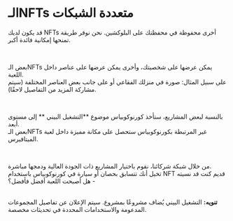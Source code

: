 # الـNFTs متعددة الشبكات   

قد يكون لديك NFTs أخرى محفوظة في محفظتك على البلوكشين. نحن نوفر طريقة تمنحها إمكانية فائدة أكبر.  

</br>

بعض الـNFTs يمكن عرضها على شخصيتك، وأخرى يمكن عرضها على عناصر داخل اللعبة.  
على سبيل المثال: صورة في منزلك الفقاعي  أو على جانب بعض العناصر المختلفة (سيتم مشاركة المزيد من التفاصيل لاحقًا).  

</br>

بالنسبة لبعض المشاريع، ستأخذ كورنوكوبياس موضوع **التشغيل البيني ** إلى مستوى أبعد.  
بعض الـNFTs غير المرتبطة بكورنوكوبياس ستحصل على مكانة مميزة داخل لعبة الميتافيرس.  

</br>

من خلال شبكة شركائنا، نقوم باختيار المشاريع ذات الجودة العالية ودمجها مباشرة.  
تخيل أنك تتسابق بحصان أو سيارة في كورنوكوبياس باستخدام NFT قديم كنت قد نسيته - هل أصبحت اللعبة أفضل فأفضل؟  

</br>

<div className="note-box info">
  <b>تنويه:</b> التشغيل البيني يُضاف مشروعًا بمشروع. سيتم الإعلان عن تفاصيل المجموعات المدعومة والاستخدامات المحددة في تحديثات مخصصة.
</div>  
